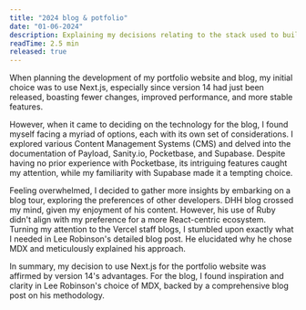 ```yaml
---
title: "2024 blog & potfolio"
date: "01-06-2024"
description: Explaining my decisions relating to the stack used to build this portfolio and blog
readTime: 2.5 min
released: true
---
```


When planning the development of my portfolio website and blog, my initial choice was to use Next.js, especially since version 14 had just been released, boasting fewer changes, improved performance, and more stable features.

<div data-theme='light' className='flex justify-center'>
  <Tweet id='1717596665690091542' />
</div>

However, when it came to deciding on the technology for the blog, I found myself facing a myriad of options, each with its own set of considerations. I explored various Content Management Systems (CMS) and delved into the documentation of <ExternalLink url="https://payloadcms.com/">Payload</ExternalLink>, <ExternalLink url="https://www.sanity.io/">Sanity.io</ExternalLink>, <ExternalLink url="https://pocketbase.io/">Pocketbase</ExternalLink>, and <ExternalLink url="https://supabase.com/">Supabase</ExternalLink>. Despite having no prior experience with Pocketbase, its intriguing features caught my attention, while my familiarity with Supabase made it a tempting choice.

Feeling overwhelmed, I decided to gather more insights by embarking on a blog tour, exploring the preferences of other developers. DHH blog crossed my mind, given my enjoyment of his content. However, his use of Ruby didn't align with my preference for a more React-centric ecosystem. Turning my attention to the Vercel staff blogs, I stumbled upon exactly what I needed in Lee Robinson's <ExternalLink url="https://leerob.io/blog/2023">detailed blog post</ExternalLink>. He elucidated why he chose <ExternalLink url="https://mdxjs.com/">MDX</ExternalLink> and meticulously explained his approach.

In summary, my decision to use Next.js for the portfolio website was affirmed by version 14's advantages. For the blog, I found inspiration and clarity in Lee Robinson's choice of MDX, backed by a comprehensive blog post on his methodology.
